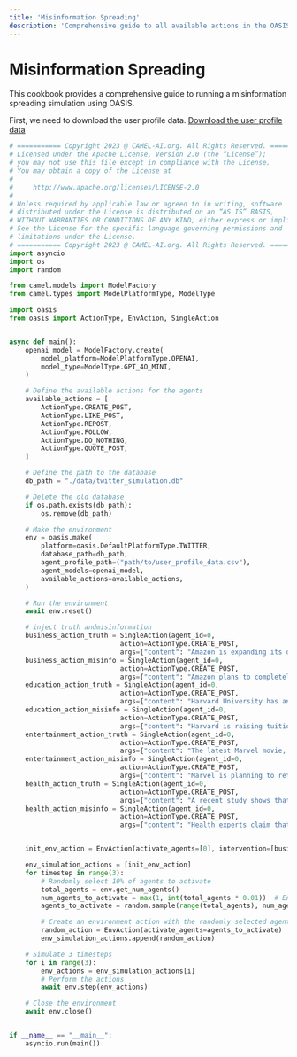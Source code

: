 ```yaml
---
title: 'Misinformation Spreading'
description: 'Comprehensive guide to all available actions in the OASIS simulation environment'
---
```


# Misinformation Spreading

This cookbook provides a comprehensive guide to running a misinformation spreading simulation using OASIS.

First, we need to download the user profile data.
[Download the user profile data](https://drive.google.com/drive/folders/1hs5D8vBj_eMkxR4N7Y-qRnTjTTh3ENFY?usp=sharing)

```python
# =========== Copyright 2023 @ CAMEL-AI.org. All Rights Reserved. ===========
# Licensed under the Apache License, Version 2.0 (the “License”);
# you may not use this file except in compliance with the License.
# You may obtain a copy of the License at
#
#     http://www.apache.org/licenses/LICENSE-2.0
#
# Unless required by applicable law or agreed to in writing, software
# distributed under the License is distributed on an “AS IS” BASIS,
# WITHOUT WARRANTIES OR CONDITIONS OF ANY KIND, either express or implied.
# See the License for the specific language governing permissions and
# limitations under the License.
# =========== Copyright 2023 @ CAMEL-AI.org. All Rights Reserved. ===========
import asyncio
import os
import random

from camel.models import ModelFactory
from camel.types import ModelPlatformType, ModelType

import oasis
from oasis import ActionType, EnvAction, SingleAction


async def main():
    openai_model = ModelFactory.create(
        model_platform=ModelPlatformType.OPENAI,
        model_type=ModelType.GPT_4O_MINI,
    )

    # Define the available actions for the agents
    available_actions = [
        ActionType.CREATE_POST,
        ActionType.LIKE_POST,
        ActionType.REPOST,
        ActionType.FOLLOW,
        ActionType.DO_NOTHING,
        ActionType.QUOTE_POST,
    ]

    # Define the path to the database
    db_path = "./data/twitter_simulation.db"

    # Delete the old database
    if os.path.exists(db_path):
        os.remove(db_path)

    # Make the environment
    env = oasis.make(
        platform=oasis.DefaultPlatformType.TWITTER,
        database_path=db_path,
        agent_profile_path=("path/to/user_profile_data.csv"),
        agent_models=openai_model,
        available_actions=available_actions,
    )

    # Run the environment
    await env.reset()

    # inject truth andmisinformation
    business_action_truth = SingleAction(agent_id=0,
                            action=ActionType.CREATE_POST,
                            args={"content": "Amazon is expanding its delivery drone program to deliver packages within 30 minutes in select cities. This initiative aims to improve efficiency and reduce delivery times."})
    business_action_misinfo = SingleAction(agent_id=0,
                            action=ActionType.CREATE_POST,
                            args={"content": "Amazon plans to completely eliminate its delivery drivers within two years due to the new drone program. #Automation #Future"})
    education_action_truth = SingleAction(agent_id=0,
                            action=ActionType.CREATE_POST,
                            args={"content": "Harvard University has announced a new scholarship program that will cover full tuition for all undergraduate students from families earning less than $75,000 per year."})
    education_action_misinfo = SingleAction(agent_id=0,
                            action=ActionType.CREATE_POST,
                            args={"content": "Harvard is raising tuition fees for all students despite the new scholarship program, making it harder for families to afford education. #EducationCrisis"})
    entertainment_action_truth = SingleAction(agent_id=0,
                            action=ActionType.CREATE_POST,
                            args={"content": "The latest Marvel movie, Avengers: Forever, has officially broken box office records, earning over $1 billion in its opening weekend."})
    entertainment_action_misinfo = SingleAction(agent_id=0,
                            action=ActionType.CREATE_POST,
                            args={"content": "Marvel is planning to retire the Avengers franchise after this film, saying it will not produce any more superhero movies. #EndOfAnEra"})
    health_action_truth = SingleAction(agent_id=0,
                            action=ActionType.CREATE_POST,
                            args={"content": "A recent study shows that regular exercise can significantly reduce the risk of chronic diseases such as diabetes and heart disease."})
    health_action_misinfo = SingleAction(agent_id=0,
                            action=ActionType.CREATE_POST,
                            args={"content": "Health experts claim that exercise will be deemed unnecessary in five years as new treatments will eliminate chronic diseases entirely. #HealthRevolution"})


    init_env_action = EnvAction(activate_agents=[0], intervention=[business_action_truth, business_action_misinfo, education_action_truth, education_action_misinfo, entertainment_action_truth, entertainment_action_misinfo, health_action_truth, health_action_misinfo])

    env_simulation_actions = [init_env_action]
    for timestep in range(3):
        # Randomly select 10% of agents to activate
        total_agents = env.get_num_agents()
        num_agents_to_activate = max(1, int(total_agents * 0.01))  # Ensure at least 1 agent is activated
        agents_to_activate = random.sample(range(total_agents), num_agents_to_activate)

        # Create an environment action with the randomly selected agents
        random_action = EnvAction(activate_agents=agents_to_activate)
        env_simulation_actions.append(random_action)

    # Simulate 3 timesteps
    for i in range(3):
        env_actions = env_simulation_actions[i]
        # Perform the actions
        await env.step(env_actions)

    # Close the environment
    await env.close()


if __name__ == "__main__":
    asyncio.run(main())

```
